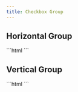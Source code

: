 ```yaml
---
title: Checkbox Group
---
```



<Imports />

## Horizontal Group

<Demo>
  <vscode-checkbox-group>
    <vscode-checkbox label="Lorem"></vscode-checkbox>
    <vscode-checkbox label="Ipsum"></vscode-checkbox>
    <vscode-checkbox label="Dolor"></vscode-checkbox>
  </vscode-checkbox-group>
  <Fragment slot="html">
    ```html
    <vscode-checkbox-group>
      <vscode-checkbox label="Lorem"></vscode-checkbox>
      <vscode-checkbox label="Ipsum"></vscode-checkbox>
      <vscode-checkbox label="Dolor"></vscode-checkbox>
    </vscode-checkbox-group>
    ```
  </Fragment>
</Demo>

## Vertical Group

<Demo>
  <vscode-checkbox-group variant="vertical">
    <vscode-checkbox label="Lorem"></vscode-checkbox>
    <vscode-checkbox label="Ipsum"></vscode-checkbox>
    <vscode-checkbox label="Dolor"></vscode-checkbox>
  </vscode-checkbox-group>
  <Fragment slot="html">
    ```html
    <vscode-checkbox-group variant="vertical">
      <vscode-checkbox label="Lorem"></vscode-checkbox>
      <vscode-checkbox label="Ipsum"></vscode-checkbox>
      <vscode-checkbox label="Dolor"></vscode-checkbox>
    </vscode-checkbox-group>
    ```
  </Fragment>
</Demo>
